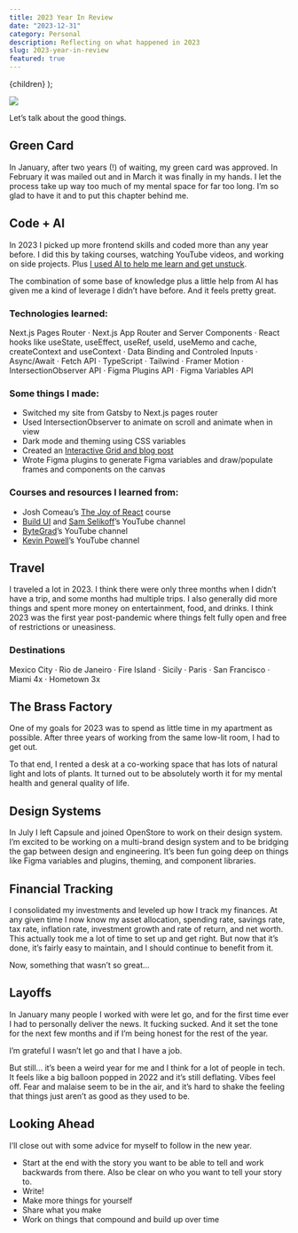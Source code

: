 ```yaml
---
title: 2023 Year In Review
date: "2023-12-31"
category: Personal
description: Reflecting on what happened in 2023
slug: 2023-year-in-review
featured: true
---
```


  <BlogPostLayout meta={meta}>{children}</BlogPostLayout>
);

<Image src={hero} />

Let’s talk about the good things. 

## Green Card
In January, after two years (!) of waiting, my green card was approved. In February it was mailed out and in March it was finally in my hands. I let the process take up way too much of my mental space for far too long. I’m so glad to have it and to put this chapter behind me. 

## Code + AI
In 2023 I picked up more frontend skills and coded more than any year before. I did this by taking courses, watching YouTube videos, and working on side projects. Plus [I used AI to help me learn and get unstuck](/writing/how-I-use-AI). 

The combination of some base of knowledge plus a little help from AI has given me a kind of leverage I didn’t have before. And it feels pretty great. 

### Technologies learned:
Next.js Pages Router · Next.js App Router and Server Components  · React hooks like useState, useEffect, useRef, useId, useMemo and cache, createContext and useContext · Data Binding and Controled Inputs ·  Async/Await · Fetch API · TypeScript · Tailwind · Framer Motion · IntersectionObserver API · Figma Plugins API · Figma Variables API 

### Some things I made:
- Switched my site from Gatsby to Next.js pages router
- Used IntersectionObserver to animate on scroll and animate when in view
- Dark mode and theming using CSS variables
- Created an [Interactive Grid and blog post](/writing/interactive-grid)
- Wrote Figma plugins to generate Figma variables and draw/populate frames and components on the canvas


### Courses and resources I learned from:
- Josh Comeau’s [The Joy of React](https://www.joyofreact.com) course
- [Build UI](https://buildui.com) and [Sam Selikoff](https://www.youtube.com/@samselikoff)’s YouTube channel
- [ByteGrad](https://www.youtube.com/@ByteGrad)’s YouTube channel
- [Kevin Powell](https://www.youtube.com/@KevinPowell)’s YouTube channel

## Travel
I traveled a lot in 2023. I think there were only three months when I didn’t have a trip, and some months had multiple trips. I also generally did more things and spent more money on entertainment, food, and drinks. I think 2023 was the first year post-pandemic where things felt fully open and free of restrictions or uneasiness. 

### Destinations
Mexico City · Rio de Janeiro · Fire Island · Sicily · Paris · San Francisco · Miami 4x · Hometown 3x

## The Brass Factory
One of my goals for 2023 was to spend as little time in my apartment as possible. After three years of working from the same low-lit room, I had to get out.

To that end, I rented a desk at a co-working space that has lots of natural light and lots of plants. It turned out to be absolutely worth it for my mental health and general quality of life.

## Design Systems

In July I left Capsule and joined OpenStore to work on their design system. I’m excited to be working on a multi-brand design system and to be bridging the gap between design and engineering. It’s been fun going deep on things like Figma variables and plugins, theming, and component libraries.

## Financial Tracking 
I consolidated my investments and leveled up how I track my finances. At any given time I now know my asset allocation, spending rate, savings rate, tax rate, inflation rate, investment growth and rate of return, and net worth. This actually took me a lot of time to set up and get right. But now that it’s done, it’s fairly easy to maintain, and I should continue to benefit from it. 

<div 
  style={{
    margin: "3rem",
  }}
/>

Now, something that wasn’t so great...

## Layoffs
In January many people I worked with were let go, and for the first time ever I had to personally deliver the news. It fucking sucked. And it set the tone for the next few months and if I’m being honest for the rest of the year. 

I’m grateful I wasn’t let go and that I have a job.

But still... it’s been a weird year for me and I think for a lot of people in tech. It feels like a big balloon popped in 2022 and it’s still deflating. Vibes feel off. Fear and malaise seem to be in the air, and it’s hard to shake the feeling that things just aren’t as good as they used to be. 


## Looking Ahead
I’ll close out with some advice for myself to follow in the new year. 

- Start at the end with the story you want to be able to tell and work backwards from there. Also be clear on who you want to tell your story to.
- Write!
- Make more things for yourself 
- Share what you make
- Work on things that compound and build up over time

